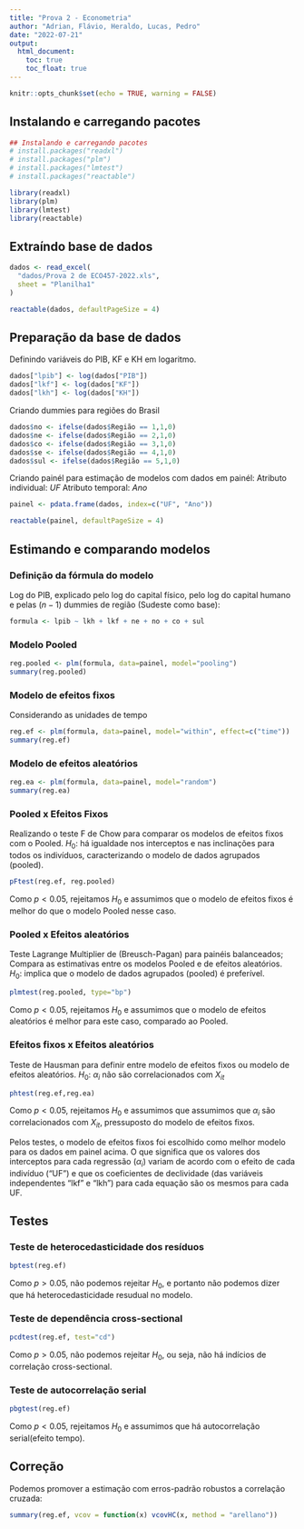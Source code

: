 ```yaml
---
title: "Prova 2 - Econometria"
author: "Adrian, Flávio, Heraldo, Lucas, Pedro"
date: "2022-07-21"
output:
  html_document:
    toc: true
    toc_float: true
---
```


```r
knitr::opts_chunk$set(echo = TRUE, warning = FALSE)
```

## Instalando e carregando pacotes

```r
## Instalando e carregando pacotes
# install.packages("readxl")
# install.packages("plm")
# install.packages("lmtest")
# install.packages("reactable")

library(readxl)
library(plm)
library(lmtest)
library(reactable)
```

## Extraíndo base de dados
```r
dados <- read_excel(
  "dados/Prova 2 de ECO457-2022.xls",
  sheet = "Planilha1"
)

reactable(dados, defaultPageSize = 4)
```

## Preparação da base de dados
Definindo variáveis do PIB, KF e KH em logaritmo.
```r
dados["lpib"] <- log(dados["PIB"])
dados["lkf"] <- log(dados["KF"])
dados["lkh"] <- log(dados["KH"])
```
Criando dummies para regiões do Brasil
```r
dados$no <- ifelse(dados$Região == 1,1,0)
dados$ne <- ifelse(dados$Região == 2,1,0)
dados$co <- ifelse(dados$Região == 3,1,0)
dados$se <- ifelse(dados$Região == 4,1,0)
dados$sul <- ifelse(dados$Região == 5,1,0)
```

Criando painél para estimação de modelos com dados em painél:
Atributo individual: *UF*
Atributo temporal: *Ano*
```r
painel <- pdata.frame(dados, index=c("UF", "Ano"))

reactable(painel, defaultPageSize = 4)
```
## Estimando e comparando modelos

### Definição da fórmula do modelo

Log do PIB, explicado pelo log do capital físico, pelo log do capital humano e pelas $(n - 1)$ dummies de região (Sudeste como base):
```r
formula <- lpib ~ lkh + lkf + ne + no + co + sul
```

### Modelo Pooled
```r
reg.pooled <- plm(formula, data=painel, model="pooling")
summary(reg.pooled)
```

### Modelo de efeitos fixos
Considerando as unidades de tempo
```r
reg.ef <- plm(formula, data=painel, model="within", effect=c("time"))
summary(reg.ef)
```
### Modelo de efeitos aleatórios
```r
reg.ea <- plm(formula, data=painel, model="random")
summary(reg.ea)
```

### Pooled x Efeitos Fixos
Realizando o teste F de Chow para comparar os modelos de efeitos fixos com o Pooled.
$H_0$: há igualdade nos interceptos e nas inclinações para todos os indivíduos, caracterizando o modelo de dados agrupados (pooled).
```r
pFtest(reg.ef, reg.pooled)
```
Como $p < 0.05$, rejeitamos $H_0$ e assumimos que o modelo de efeitos fixos é melhor do que o modelo Pooled nesse caso.

### Pooled x Efeitos aleatórios
Teste Lagrange Multiplier de (Breusch-Pagan) para painéis balanceados;
Compara as estimativas entre os modelos Pooled e de efeitos aleatórios.
$H_0$: implica que o modelo de dados agrupados (pooled) é preferível.
```r
plmtest(reg.pooled, type="bp")
```
Como $p < 0.05$, rejeitamos $H_0$ e assumimos que o modelo de efeitos aleatórios é melhor para este caso, comparado ao Pooled.

### Efeitos fixos x Efeitos aleatórios
Teste de Hausman para definir entre modelo de efeitos fixos ou modelo de efeitos aleatórios.
$H_0$: $\alpha_i$ não são correlacionados com $X_{it}$
```r
phtest(reg.ef,reg.ea)
```
Como $p < 0.05$, rejeitamos $H_0$ e assumimos que assumimos que $\alpha_i$ são correlacionados com $X_{it}$, pressuposto do modelo de efeitos fixos.

Pelos testes, o modelo de efeitos fixos foi escolhido como melhor modelo para os dados em painel acima. O que significa que os valores dos interceptos para cada regressão ($\alpha_i$) variam de acordo com o efeito de cada indivíduo ("UF") e que os coeficientes de declividade (das variáveis independentes “lkf” e “lkh”) para cada equação são os mesmos para cada UF.

## Testes

### Teste de heterocedasticidade dos resíduos

```r
bptest(reg.ef)
```
Como $p > 0.05$, não podemos rejeitar $H_0$, e portanto não podemos dizer que há heterocedasticidade resudual no modelo.

### Teste de dependência cross-sectional
```r
pcdtest(reg.ef, test="cd")
```
Como $p > 0.05$, não podemos rejeitar $H_0$, ou seja, não há indícios de correlação cross-sectional.

### Teste de autocorrelação serial
```r
pbgtest(reg.ef)
```
Como $p < 0.05$, rejeitamos $H_0$ e assumimos que há autocorrelação serial(efeito tempo).

## Correção

Podemos promover a estimação com erros-padrão robustos a correlação cruzada:
```r
summary(reg.ef, vcov = function(x) vcovHC(x, method = "arellano"))
```